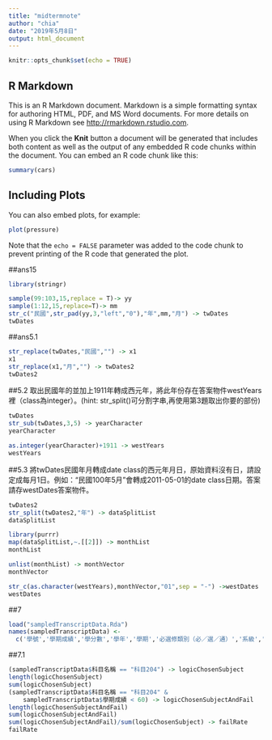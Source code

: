 ```yaml
---
title: "midtermnote"
author: "chia"
date: "2019年5月8日"
output: html_document
---
```


```r
knitr::opts_chunk$set(echo = TRUE)
```

## R Markdown

This is an R Markdown document. Markdown is a simple formatting syntax for authoring HTML, PDF, and MS Word documents. For more details on using R Markdown see <http://rmarkdown.rstudio.com>.

When you click the **Knit** button a document will be generated that includes both content as well as the output of any embedded R code chunks within the document. You can embed an R code chunk like this:

```r
summary(cars)
```

## Including Plots

You can also embed plots, for example:

```r
plot(pressure)
```

Note that the `echo = FALSE` parameter was added to the code chunk to prevent printing of the R code that generated the plot.

##ans15
```r
library(stringr)
```

```r
sample(99:103,15,replace = T)-> yy
sample(1:12,15,replace=T)-> mm
str_c("民國",str_pad(yy,3,"left","0"),"年",mm,"月") -> twDates
twDates
```
##ans5.1
```r
str_replace(twDates,"民國","") -> x1
x1
str_replace(x1,"月","") -> twDates2  
twDates2
```

##5.2
取出民國年的並加上1911年轉成西元年，將此年份存在答案物件westYears裡（class為integer）。(hint: str_split()可分割字串,再使用第3題取出你要的部份)

```r
twDates
str_sub(twDates,3,5) -> yearCharacter
yearCharacter
```

```r
as.integer(yearCharacter)+1911 -> westYears
westYears
```

##5.3
將twDates民國年月轉成date class的西元年月日，原始資料沒有日，請設定成每月1日。例如：“民國100年5月”會轉成2011-05-01的date class日期。答案請存westDates答案物件。
```r
twDates2
str_split(twDates2,"年") -> dataSplitList
dataSplitList 

library(purrr)
map(dataSplitList,~.[[2]]) -> monthList
monthList

unlist(monthList) -> monthVector
monthVector

str_c(as.character(westYears),monthVector,"01",sep = "-") ->westDates
westDates
```


##7
```r
load("sampledTranscriptData.Rda")
names(sampledTranscriptData) <- 
  c('學號','學期成績','學分數','學年','學期','必選修類別（必／選／通）','系級','科目名稱','年級','學屆')
```

##7.1

```r
(sampledTranscriptData$科目名稱 == "科目204") -> logicChosenSubject
length(logicChosenSubject)
sum(logicChosenSubject)
(sampledTranscriptData$科目名稱 == "科目204" & 
    sampledTranscriptData$學期成績 < 60) -> logicChosenSubjectAndFail
length(logicChosenSubjectAndFail)
sum(logicChosenSubjectAndFail)
sum(logicChosenSubjectAndFail)/sum(logicChosenSubject) -> failRate
failRate
```